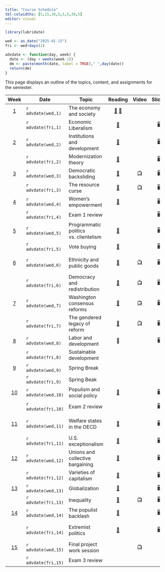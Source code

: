 ```yaml
---
title: "Course Schedule"
tbl-colwidths: [5,15,30,5,5,5,30,5]
editor: visual
---
```


```r
library(lubridate)

wed <- as_date("2025-01-15")
fri <- wed+days(2)

advdate <- function(day, week) {
  date <- (day + weeks(week-1))
  dm <- paste(month(date, label = TRUE)," ",day(date))
  return(dm)  
} 
```

This page displays an outline of the topics, content, and assignments
for the semester.

::: column-screen-inset-right
| Week | Date | Topic | Reading | Video | Slides | Skill | Assignment |
|:-------:|---------|---------|:-------:|:-------:|:-------:|---------|:-------:|
| [1](/weeks/week-1.html) | `r advdate(wed,1)` | The economy and society | [📖](https://ebookcentral.proquest.com/lib/gwu/reader.action?docID=3117969&ppg=87 "Polanyi, Ch. 4") [📖](https://ebookcentral.proquest.com/lib/gwu/reader.action?docID=3117969&ppg=178 "Polanyi, Ch. 11") |  |  | MS 365 GWU |  |
|  | `r advdate(fri,1)` | Economic Liberalism | [📖](https://ebookcentral.proquest.com/lib/gwu/reader.action?docID=3117969&ppg=183 "Polanyi, Ch. 12") |  | [🖥️](/slides/lecture-1.qmd "Lecture 1 slides") | Explore Tableau |  |
| [2](/weeks/week-2.html) | `r advdate(wed,2)` | Institutions and development | [📖](https://link-springer-com.proxygw.wrlc.org/article/10.1007/s11127-019-00645-z "Acemoglu and Robinson") |  | [🖥️](/slides/lecture-2.1.html "Lecture 2.1 slides") | Install Excel |  |
|  | `r advdate(fri,2)` | Modernization theory | [📖](https://www.dropbox.com/scl/fi/h6ezbidqo8451s5kcj2y0/Cheibub-and-Vreeland-2015.pdf?rlkey=98hz9smiosb8mj6y8nd0lq200&dl=0 "Cheibub and Vreeland") |  | [🖥️](/slides/lecture-2.2.html "Lecture 2.2 slides") | Analyzing data |  |
| [3](/weeks/week-3.html) | `r advdate(wed,3)` | Democratic backsliding | [📖](https://doi.org/10.1017/S1537592718003377 "Kaufman and Haggard") | [📺](https://www.youtube.com/watch?v=jSl9rydcd7k "Data Assignment 1 Video") | [🖥️](/slides/lecture-3.1.html "Lecture 3.1 slides") | Importing data |  |
|  | `r advdate(fri,3)` | The resource curse | [📖](https://www-jstor-org.proxygw.wrlc.org/stable/j.ctt7s3wz.10 "Ross") | [📺](https://www.youtube.com/watch?v=y7ESq_O3Odw) | [🖥️](/slides/lecture-3.2.html "Lecture 3.2 slides") | Organizing data | [🧮](/assignments/data-assignment-1.html "Data assignment 1") |
| [4](/weeks/week-4.html) | `r advdate(wed,4)` | Women's empowerment | [📖](https://www.econstor.eu/bitstream/10419/216551/1/cesifo1_wp8155.pdf "Hassami and Lopes da Fonseca") |  | [🖥️](/slides/lecture-4.1.html "Lecture 4.1 slides") | Bar charts |  |
|  | `r advdate(fri,4)` | Exam 1 review |  |  | [🖥️](/slides/lecture-4.2.html "Lecture 4.2 slides") | Line charts | 📘 |
| [5](/weeks/week-5.html) | `r advdate(wed,5)` | Programmatic politics vs. clientelism | [📖](https://www.dropbox.com/scl/fi/is8fh9zzrftysvyk5r7ut/Stokes_et_al.pdf?rlkey=ykuxejjcai5sc2jqlgi8b3hom&dl=0 "Stokes et. al.") |  | [🖥️](/slides/lecture-5.1.html "Distributive politics") | Scatter plots |  |
|  | `r advdate(fri,5)` | Vote buying | [📖](https://ebookcentral.proquest.com/lib/gwu/reader.action?docID=5732981&ppg=112) |  | [🖥️](/slides/lecture-5.2.html "Lecture 5.2 slides") | Maps |  |
| [6](/weeks/week-6.html) | `r advdate(wed,6)` | Ethnicity and public goods | [📖](http://www.jstor.org/stable/25054263 "Miguel") | [📺](https://www.youtube.com/watch?v=G9vKgrtDZ-w&t=72s "Bar chart video") | [🖥️](/slides/lecture-6.1.html "Lecture 6.1 slides") | Creating bar charts in Excel |  |
|  | `r advdate(fri,6)` | Democracy and redistribution | [📖](https://doi-org.proxygw.wrlc.org/10.1017/S1537592717002122 "Holland and Ross Schneider") | [📺](https://www.youtube.com/watch?v=YOpwcihO-iY&t=39s "Line chart video") | [🖥️](/slides/lecture-6.2.html "Lecture 6.2 slides") | Creating line charts in Excel |  |
| [7](/weeks/week-7.html) | `r advdate(wed,7)` | Washington consensus reforms | [📖](https://www.brookings.edu/wp-content/uploads/2021/02/Washington-Consensus-Reforms.pdf "Archibong et. al.") | [📺](https://www.youtube.com/watch?v=NDszBjbvSFA "Scatter plot video") | [🖥️](/slides/lecture-7.1.html "Lecture 7.1 slides") | Creating scatter plots in Excel |  |
|  | `r advdate(fri,7)` | The gendered legacy of reform | [📖](https://www.dropbox.com/scl/fi/ff8k3clpoucuux94t2yw4/LourdesChapter3.pdf?rlkey=jdsrouh6u080ob4ew83oiqb9v&dl=0 "Beneria et. al.") | [📺](https://www.youtube.com/watch?v=ixjWeXbYVl0 "Mapping video") | [🖥️](/slides/lecture-7.2.html "Lecture 7.2 slides") | Creating Maps in Excel |  |
| [8](/weeks/week-8.html) | `r advdate(wed,8)` | Labor and development | 📖 |  | 🖥️ |  |  |
|  | `r advdate(fri,8)` | Sustainable development |  |  |  |  | [🧮](/assignments/data-assignment-2.html "Data assignment 2") |
| [9](/weeks/week-9.html) | `r advdate(wed,9)` | Spring Break |  |  |  | 🏄‍♂️ 🌴 🏖️ |  |
|  | `r advdate(fri,9)` | Spring Beak |  |  |  |  |  |
| [10](/weeks/week-10.html) | `r advdate(wed,10)` | Populism and social policy | [📖](https://onlinelibrary-wiley-com.proxygw.wrlc.org/doi/full/10.1111/dech.12578 "Putzel") |  | [🖥️](/slides/lecture-8.1.html "Lecture 8.1 slides") | Writing with Zotero |  |
|  | `r advdate(fri,10)` | Exam 2 review |  |  | [🖥️](/slides/lecture-8.2.html "Lecture 8.2 slides") | Install Tableau | 📘 |
| [11](/weeks/week-11.html) | `r advdate(wed,11)` | Welfare states in the OECD | [📖](https://www.dropbox.com/scl/fi/6dzqaunx2ign36pc9h89y/Esping-Andersen.pdf?rlkey=wthtign31vv1cxaak1u13vrez&dl=0 "Epsing-Andersen") |  | [🖥️](/slides/lecture-10.1.html "Lecture 10.1 slides") | Wrangling data in Power Query |  |
|  | `r advdate(fri,11)` | U.S. exceptionalism | [📖](https://www.brookings.edu/wp-content/uploads/2001/06/2001b_bpea_alesina.pdf "Alesina et. al.") |  | [🖥️](/slides/lecture-10.2.html "Lecture 10.2 slides") |  | [✍️](/project/project-assignment-1.qmd "Project Assignment 1") |
| [12](/weeks/week-12.html) | `r advdate(wed,12)` | Unions and collective bargaining | [📖](https://journals-sagepub-com.proxygw.wrlc.org/doi/full/10.1177/0143831X18780327 "Gumbrell-McCormick and Hyman") |  | [🖥️](/slides/lecture-11.1.html "Lecture 11.1 slides") | Create visualizations in Tableau |  |
|  | `r advdate(fri,12)` | Varieties of capitalism | [📖](https://academic.oup.com/book/301/chapter/134893294 "Hall and Soskice") |  | [🖥️](/slides/lecture-11.2.html "Lecture 11.2 slides") |  |  |
| [13](/weeks/week-13.html) | `r advdate(wed,13)` | Globalization | [📖](https://www.annualreviews.org/doi/full/10.1146/annurev-economics-080315-015041 "Autor et. al.") |  | [🖥️](/slides/lecture-12.1.html "Lecture 12.1 slides") |  |  |
|  | `r advdate(fri,13)` | Inequality | [📖](https://www.amazon.com/gp/product/B07P92PDLF/ref=dbs_a_def_rwt_bibl_vppi_i2 "Stiglitz") | [📺](https://www.youtube.com/watch?v=yqAYuAf6zEc&t=175s "Wrangling Video") | [🖥️](/slides/lecture-12.2.html "Lecture 12.2 slides") |  | [✍️](/project/project-assignment-2.html "Project Assignment 2") |
| [14](/weeks/week-14.html) | `r advdate(wed,14)` | The populist backlash | [📖](https://www-jstor-org.proxygw.wrlc.org/stable/j.ctv2dzzqsn "Judis") |  | [🖥️](/slides/lecture-13.1.html "Lecture 13.1 slides") |  |  |
|  | `r advdate(fri,14)` | Extremist politics | [📖](https://www-jstor-org.proxygw.wrlc.org/stable/j.ctv2dzzqsn "Judis") |  | [🖥️](/slides/lecture-13.2.html "Lecture 13.2 slides") | Tableau Demo (**class online**) |  |
| [15](/weeks/week-15.html) | `r advdate(wed,15)` | Final project work session |  | [📺](https://youtu.be/BQwm3Z39Ne8 "Tableau dashboard") |  |  |  |
|  | `r advdate(fri,15)` | Exam 3 review |  |  |  |  | 📘 [✍️](/project/project-assignment-3.html "Project Assignment 3") |
:::
